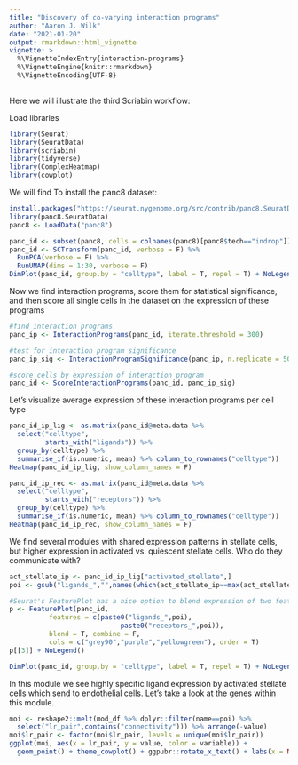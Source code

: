 ```yaml
---
title: "Discovery of co-varying interaction programs"
author: "Aaron J. Wilk"
date: "2021-01-20"
output: rmarkdown::html_vignette
vignette: >
  %\VignetteIndexEntry{interaction-programs}
  %\VignetteEngine{knitr::rmarkdown}
  %\VignetteEncoding{UTF-8}
---
```


Here we will illustrate the third Scriabin workflow: 

Load libraries

```r
library(Seurat)
library(SeuratData)
library(scriabin)
library(tidyverse)
library(ComplexHeatmap)
library(cowplot)
```

We will find 
To install the panc8 dataset:
```r
install.packages("https://seurat.nygenome.org/src/contrib/panc8.SeuratData_3.0.2.tar.gz", repos = NULL, type = "source") 
library(panc8.SeuratData)
panc8 <- LoadData("panc8")
```



```r
panc_id <- subset(panc8, cells = colnames(panc8)[panc8$tech=="indrop"])
panc_id <- SCTransform(panc_id, verbose = F) %>%
  RunPCA(verbose = F) %>%
  RunUMAP(dims = 1:30, verbose = F)
DimPlot(panc_id, group.by = "celltype", label = T, repel = T) + NoLegend()
```

Now we find interaction programs, score them for statistical significance, and then score all single cells in the dataset on the expression of these programs

```r
#find interaction programs
panc_ip <- InteractionPrograms(panc_id, iterate.threshold = 300)

#test for interaction program significance
panc_ip_sig <- InteractionProgramSignificance(panc_ip, n.replicate = 500)

#score cells by expression of interaction program
panc_id <- ScoreInteractionPrograms(panc_id, panc_ip_sig)
```

Let's visualize average expression of these interaction programs per cell type

```r
panc_id_ip_lig <- as.matrix(panc_id@meta.data %>% 
  select("celltype",
         starts_with("ligands")) %>%
  group_by(celltype) %>%
  summarise_if(is.numeric, mean) %>% column_to_rownames("celltype"))
Heatmap(panc_id_ip_lig, show_column_names = F)

panc_id_ip_rec <- as.matrix(panc_id@meta.data %>% 
  select("celltype",
         starts_with("receptors")) %>%
  group_by(celltype) %>%
  summarise_if(is.numeric, mean) %>% column_to_rownames("celltype"))
Heatmap(panc_id_ip_rec, show_column_names = F)
```

We find several modules with shared expression patterns in stellate cells, but higher expression in activated vs. quiescent stellate cells. Who do they communicate with?

```r
act_stellate_ip <- panc_id_ip_lig["activated_stellate",]
poi <- gsub("ligands_","",names(which(act_stellate_ip==max(act_stellate_ip))))

#Seurat's FeaturePlot has a nice option to blend expression of two features together on the same plot
p <- FeaturePlot(panc_id, 
          features = c(paste0("ligands_",poi),
                            paste0("receptors_",poi)), 
          blend = T, combine = F, 
          cols = c("grey90","purple","yellowgreen"), order = T)
p[[3]] + NoLegend()

DimPlot(panc_id, group.by = "celltype", label = T, repel = T) + NoLegend()
```

In this module we see highly specific ligand expression by activated stellate cells which send to endothelial cells. Let's take a look at the genes within this module. 

```r
moi <- reshape2::melt(mod_df %>% dplyr::filter(name==poi) %>%
  select("lr_pair",contains("connectivity"))) %>% arrange(-value)
moi$lr_pair <- factor(moi$lr_pair, levels = unique(moi$lr_pair))
ggplot(moi, aes(x = lr_pair, y = value, color = variable)) + 
  geom_point() + theme_cowplot() + ggpubr::rotate_x_text() + labs(x = NULL, y = "Intramodular\nconnectivity")
```

